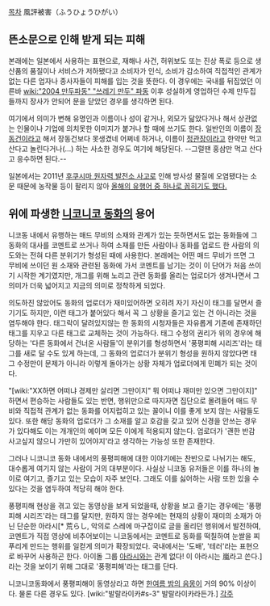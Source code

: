 [[목차]]
風評被害（ふうひょうひがい）
== 뜬소문으로 인해 받게 되는 피해 ==
본래에는 일본에서 사용하는 표현으로, 재해나 사건, 허위보도 또는 진상 폭로 등으로 생산품의 품질이나 서비스가 저하됐다고 소비자가 인식, 소비가 감소하여 직접적인 관계가 없는 다른 업자나 종사자들이 피해를 입는 것을 뜻한다. 이 경우에는 국내를 뒤집었던 이른바 [[wiki:"2004 만두파동" "쓰레기 만두" 파동]] 이후 성실하게 영업하던 수제 만두집들까지 장사가 안되어 문을 닫았던 경우를 생각하면 된다.

여기에서 의미가 변해 유명인과 이름이나 성이 같거나, 외모가 닮았다거나 해서 상관없는 인물이나 기업에 의치못한 이미지가 붙거나 할 때에 쓰기도 한다. 일반인의 이름이 [[장동건]]이라고 해서 장동건보다 못생겼네 어쩌네 하거나, 이름이 [[정관장]]이라고 한약만 먹고 산다고 놀린다거나(...) 하는 사소한 경우도 여기에 해당된다. --그럴땐 홍삼만 먹고 산다고 응수하면 된다.--

일본에서는 2011년 [[후쿠시마 원자력 발전소 사고]]로 인해 방사성 물질에 오염됐다는 소문 때문에 농작물 등이 팔리지 않아 [http://news.naver.com/main/read.nhn?mode=LSD&mid=sec&sid1=102&oid=001&aid=0005400216 올해의 유행어 중 하나로 꼽히기도 했다.]
 
== 위에 파생한 [[니코니코 동화]]의 용어 ==
니코동 내에서 유행하는 매드 무비의 소재와 관계가 있는 듯하면서도 없는 동화들에 그 동화의 대사를 코멘트로 쓰거나 하여 소재를 만든 사람이나 동화를 업로드 한 사람의 의도와는 전혀 다른 분위기가 형성된 때에 사용한다. 본래에는 어떤 매드 무비가 뜨면 그 무비에 쓰이던 원 소재와 관련된 동화에 가서 코멘트를 남기는 것이 이 단어가 처음 쓰이기 시작한 계기였지만, 개그를 위해 노리고 관련 동화를 올리는 업로더가 생겨나면서 그 의미가 더욱 넓어지고 지금의 의미로 정착하게 되었다.

의도하진 않았어도 동화의 업로더가 재미있어하면 오히려 자기 자신이 태그를 달면서 즐기기도 하지만, 이런 태그가 붙어있다 해서 꼭 그 상황을 즐기고 있는 건 아니라는 것을 염두해야 한다. 태그락이 달려있지않는 한 동화의 시청자들은 자유롭게 기존에 존재하던 태그를 지우고 다른 태그로 교체하는 것이 가능하다. 태그 수정의 권리가 위의 경우에 해당하는 '다른 동화에서 건너온 사람들'이 분위기를 형성하면서 '풍평피해 시리즈'라는 태그를 새로 달 수도 있게 하는데, 그 동화의 업로더가 분위기 형성을 원하지 않았다면 태그 수정만이 문제가 아니라 이렇게 돌아가는 상황 자체가 업로더에게 민폐가 되는 것이다.

"[wiki:"XX하면 어떠냐 경제만 살리면 그만이지" 뭐 어떠냐 재미만 있으면 그만이지]" 하면서 편승하는 사람들도 있는 반면, 행위만으로 따지자면 집단으로 몰려들어 매드 무비와 직접적 관계가 없는 동화를 어지럽히고 있는 꼴이니 이를 좋게 보지 않는 사람들도 있다. 또한 해당 동화의 업로더가 그 소재를 알고 호감을 갖고 있어 신경을 안쓰는 경우가 있다해도 이는 개개인의 예이며 모든 이에게 적용되지 않는다. 업로더가 '괜한 반감 사고싶지 않으니 가만히 있어야지'라고 생각하는 가능성 또한 존재한다.

그러나 니코니코 동화 내에서의 풍평피해에 대한 이야기에는 찬반으로 나뉘기는 해도, 대수롭게 여기지 않는 사람이 거의 대부분이다. 사실상 니코동 유저들은 이를 하나의 놀이로 여기고, 즐기고 있는 모습이 자주 보인다. 그래도 이를 싫어하는 사람 또한 있을 수 있다는 것을 염두하여 적당히 해야 한다.

풍평피해 현상을 겪고 있는 동영상을 보게 되었을때, 상황을 보고 즐기는 경우에는 '풍평피해 시리즈'라는 태그를 달지만, 원하지 않는 경우에는 현재의 상황이 재미의 소재가 아닌 단순한 아라시[* 荒らし, 악의로 스레에 마구잡이로 글을 올리던 행위에서 발전하여, 코멘트가 직접 영상에 비추어보이는 니코동에서는 코멘트로 동화를 떡칠하여 눈쌀을 찌푸리게 만드는 행위를 일컫게 의미가 확장되었다. 국내에서는 '도배', '테러'라는 표현으로 바꾸어 사용하곤 한다. 아이돌 그룹 [[아라시]]와는 관계 없다! 이 아라시는 嵐라고 쓴다.]라는 것을 보이기 위해 그대로 '풍평피해'라는 태그를 단다. 

니코니코동화에서 풍평피해이 동영상라고 하면 [[한여름 밤의 음몽]]이 거의 90% 이상이다. 물론 다른 경우도 있다. [wiki:"발랄라이카#s-3" 발랄라이카라든가.]
[[각주]]
